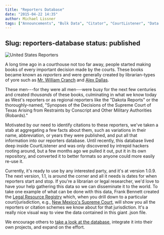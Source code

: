 ```yaml
---
title: "Reporters Database"
date: "2015-04-22 14:35"
author: Michael Lissner
tags: ["Announcements", "Bulk Data", "Citator", "CourtListener", "Data Wrangling"]
---
```

Slug: reporters-database
status: published
---

<div className="left-image">
    <img src="/images/320px-Unitedstatesreports-150x150.jpg"
         alt="United States Reporters"
         className="img-responsive"/>
</div>

A long time ago in a courthouse not too far away, people started making
books of every important decision made by the courts. These books became
known as *reporters* and were generally created by librarian-types of
yore such as [Mr. William
Cranch](https://en.wikipedia.org/wiki/William_Cranch) and [Alex
Dallas](https://en.wikipedia.org/wiki/Alexander_J._Dallas_%28statesman%29).

These men---for they were all men---were busy for the next few centuries
and created *thousands* of these books, culminating in what we know
today as West's reporters or as regional reporters like the "Dakota
Reports" or the thoroughly-named, "Synopses of the Decisions of the
Supreme Court of Texas Arising from Restraints by Conscript and Other
Military Authorities (Robards)."

Motivated by our need to identify citations to these reporters, we've
taken a stab at aggregating a few facts about them, such as variations
in their name, abbreviation, or years they were published, and put all
that information into our reporters database. Until recently, this
database lived deep inside CourtListener and was only discovered by
intrepid hackers rooting around, but a few months ago we pulled it out,
put it in its own repository, and converted it to better formats so
anyone could more easily re-use it.

Currently, it's ready to use by any interested party, and it's at
version 1.0.9. The next version, 1.1, is around the corner and all it
needs is dates for when reporters start and stop. If you're a librarian
or legal researcher, we'd love to have your help gathering this data so
we can disseminate it to the world. To take one example of what can be
done with this data, Frank Bennett created the [Legal Resource
Registry](https://fbennett.github.io/legal-resource-registry/us/index.html)
which, when you drill down to a particular court/jurisdiction, e.g.,
[New Mexico's Supreme
Court](https://fbennett.github.io/legal-resource-registry/us/nm/supreme.court/index.html),
will show you all the reporters or citation schemes we know about for
that jurisdiction. It's a really nice visual way to view the data
contained in this giant .json file.

We encourage others to [take a look at the
database](https://github.com/freelawproject/reporters-db), integrate it
into their own projects, and expand on the effort.


